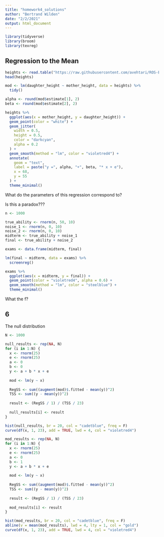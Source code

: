 ```yaml
---
title: "homework4_solutions"
author: "Bertrand Wilden"
date: "2/2/2021"
output: html_document
---
```


```r
library(tidyverse)
library(broom)
library(texreg)
```


## Regression to the Mean

```r
heights <- read.table("https://raw.githubusercontent.com/avehtari/ROS-Examples/master/PearsonLee/data/MotherDaughterHeights.txt")
head(heights)
```

```r
mod <- lm(daughter_height ~ mother_height, data = heights) %>% 
  tidy()

alpha <- round(mod$estimate[1], 2)
beta <- round(mod$estimate[2], 2)
```


```r
heights %>%
  ggplot(aes(x = mother_height, y = daughter_height)) +
  geom_point(color = "white") +
  geom_jitter(
    width = 0.5,
    height = 0.5,
    color = "darkcyan",
    alpha = 0.2
  ) +
  geom_smooth(method = "lm", color = "violetred4") +
  annotate(
    geom = "text",
    label = paste("y =", alpha, "+", beta, "* x + e"),
    x = 68,
    y = 55
  ) +
  theme_minimal()
```
What do the parameters of this regression correspond to?

Is this a paradox???


```r
n <- 1000

true_ability <- rnorm(n, 50, 10)
noise_1 <- rnorm(n, 0, 10)
noise_2 <- rnorm(n, 0, 10)
midterm <- true_ability + noise_1
final <- true_ability + noise_2

exams <- data.frame(midterm, final)
```

```r
lm(final ~ midterm, data = exams) %>% 
  screenreg()
```

```r
exams %>% 
  ggplot(aes(x = midterm, y = final)) +
  geom_point(color = "violetred4", alpha = 0.6) +
  geom_smooth(method = "lm", color = "steelblue") +
  theme_minimal()
```
What the f?

## 6

The null distribution
```r
N <- 1000

null_results <- rep(NA, N)
for (i in 1:N) {
  x <- rnorm(25)
  e <- rnorm(25)
  a <- 0
  b <- 0
  y <- a + b * x + e
  
  mod <- lm(y ~ x)
  
  RegSS <- sum((augment(mod)$.fitted - mean(y))^2)
  TSS <- sum((y - mean(y))^2)
  
  result <- (RegSS / 1) / (TSS / 23)
  
  null_results[i] <- result
}
```


```r
hist(null_results, br = 20, col = "cadetblue", freq = F)
curve(df(x, 1, 23), add = TRUE, lwd = 4, col = "violetred4")
```

```r
mod_results <- rep(NA, N)
for (i in 1:N) {
  x <- rnorm(25)
  e <- rnorm(25)
  a <- 0
  b <- 1
  y <- a + b * x + e
  
  mod <- lm(y ~ x)
  
  RegSS <- sum((augment(mod)$.fitted - mean(y))^2)
  TSS <- sum((y - mean(y))^2)
  
  result <- (RegSS / 1) / (TSS / 23)
  
  mod_results[i] <- result
}

hist(mod_results, br = 20, col = "cadetblue", freq = F)
abline(v = mean(mod_results), lwd = 4, lty = 1, col = "gold")
curve(df(x, 1, 23), add = TRUE, lwd = 4, col = "violetred4")
```

